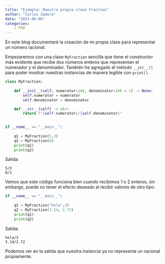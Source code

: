 ```yaml
---
title: "Ejemplo: Nuestra propia clase Fraction"
author: "Carlos Zamora"
date: "2023-08-06"
categories:
    - POO
---
```


En este blog documentaré la creación de mi propia clase para representar un número racional.

Empezaremos con una clase `MyFraction` sencilla que tiene el constructor más evidente que recibe dos números enteros que representan el numerador y el denominador. También he agregado el método `__str__()` para poder mostrar nuestras instancias de manera legible con `print()`. 

```python
class MyFraction:
    
    def __init__(self, numerator:int, denominator:int = 1) -> None:
        self.numerator = numerator
        self.denominator = denominator

    def __str__(self) -> str:
        return f"{self.numerator}/{self.denominator}"
    

if __name__ == "__main__":
    
    q1 = MyFraction(5,3)
    q2 = MyFraction(8)
    print(q1)
    print(q2)
```

Salida:

```
5/3
8/1
```

Vemos que este código funciona bien cuando recibimos 1 o  2 enteros, sin embargo, puede no tener el efecto deseado al recibir valores de otro tipo:

```python
if __name__ == "__main__":
    
    q1 = MyFraction("hola",3)
    q2 = MyFraction(3.14, 2.72)
    print(q1)
    print(q2)
```

Salida:
```
hola/3
3.14/2.72
```

Podemos ver en la salida que nuestra instancia ya no representa un racional propiamente.